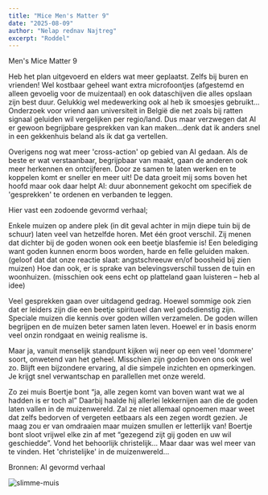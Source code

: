 ```yaml
---
title: "Mice Men's Matter 9"
date: "2025-08-09"
author: "Nelap rednav Najtreg"
excerpt: "Roddel"
---
```


Men's Mice Matter 9

Heb het plan uitgevoerd en elders wat meer geplaatst. Zelfs bij buren en vrienden!
Wel kostbaar geheel want extra microfoontjes (afgestemd en alleen gevoelig voor de muizentaal) en ook dataschijven die alles opslaan zijn best duur. 
Gelukkig wel medewerking ook al heb ik smoesjes gebruikt...
Onderzoek voor vriend aan universiteit in België die net zoals bij ratten signaal geluiden wil vergelijken per regio/land.
Dus maar verzwegen dat AI er gewoon begrijpbare gesprekken van kan maken...denk dat ik anders snel in een gekkenhuis beland als ik dat ga vertellen.

Overigens nog wat meer 'cross-action' op gebied van AI gedaan. 
Als de beste er wat verstaanbaar, begrijpbaar van maakt, gaan de anderen ook meer herkennen en ontcijferen. 
Door ze samen te laten werken en te koppelen komt er sneller en meer uit!
De data groeit mij soms boven het hoofd maar ook daar helpt AI: duur abonnement gekocht om specifiek de 'gesprekken' te ordenen en verbanden te leggen.

Hier vast een zodoende gevormd verhaal;

Enkele muizen op andere plek (in dit geval achter in mijn diepe tuin bij de schuur) laten veel van hetzelfde horen. 
Met één groot verschil. 
Zij menen dat dichter bij de goden wonen ook een beetje blasfemie is! 
Een belediging want goden kunnen enorm boos worden, harde en felle geluiden maken. (geloof dat dat onze reactie slaat: angstschreeuw en/of boosheid bij zien muizen) 
Hoe dan ook, er is sprake van belevingsverschil tussen de tuin en woonhuizen. (misschien ook eens echt op platteland gaan luisteren – heb al idee)

Veel gesprekken gaan over uitdagend gedrag. Hoewel sommige ook zien dat er leiders zijn die een beetje spiritueel dan wel godsdienstig zijn. 
Speciale muizen die kennis over goden willen verzamelen. De goden willen begrijpen en de muizen beter samen laten leven. 
Hoewel er in basis enorm veel onzin rondgaat en weinig realisme is. 

Maar ja, vanuit menselijk standpunt kijken wij neer op een veel 'dommere' soort, onwetend van het geheel. 
Misschien zijn goden boven ons ook wel zo.
Blijft een bijzondere ervaring, al die simpele inzichten en opmerkingen. Je krijgt snel verwantschap en parallellen met onze wereld.

Zo zei muis Boertje bont “ja, alle zegen komt van boven want wat we al hadden is er toch al” 
Daarbij haalde hij allerlei lekkernijen aan die de goden laten vallen in de muizenwereld.
Zal ze niet allemaal opnoemen maar weet dat zelfs bedorven of vergeten eetbaars als een zegen wordt gezien. 
Je maag zou er van omdraaien maar muizen smullen er letterlijk van!
Boertje bont sloot vrijwel elke zin af met “gezegend zijt gij goden en uw wil geschiedde”.
Vond het behoorlijk christelijk... Maar daar was wel meer van te vinden. Het 'christelijke' in de muizenwereld...

Bronnen: AI gevormd verhaal

![slimme-muis](/1muis-smart79.jpg)
